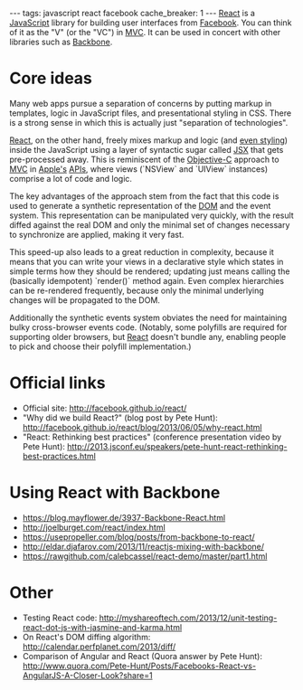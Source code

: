 ---
tags: javascript react facebook
cache_breaker: 1
---
[[React]] is a [[JavaScript]] library for building user interfaces from [[Facebook]]. You can think of it as the "V" (or the "VC") in [[MVC]]. It can be used in concert with other libraries such as [[Backbone]].

= Core ideas =

Many web apps pursue a separation of concerns by putting markup in templates, logic in JavaScript files, and presentational styling in CSS. There is a strong sense in which this is actually just "separation of technologies".

[[React]], on the other hand, freely mixes markup and logic (and [https://github.com/hedgerwang/react-styles even styling]) inside the JavaScript using a layer of syntactic sugar called [[JSX]] that gets pre-processed away. This is reminiscent of the [[Objective-C]] approach to [[MVC]] in [[Apple's]] [[APIs]], where views (`NSView` and `UIView` instances) comprise a lot of code and logic.

The key advantages of the approach stem from the fact that this code is used to generate a synthetic representation of the [[DOM]] and the event system. This representation can be manipulated very quickly, with the result diffed against the real DOM and only the minimal set of changes necessary to synchronize are applied, making it very fast.

This speed-up also leads to a great reduction in complexity, because it means that you can write your views in a declarative style which states in simple terms how they should be rendered; updating just means calling the (basically idempotent) `render()` method again. Even complex hierarchies can be re-rendered frequently, because only the minimal underlying changes will be propagated to the DOM.

Additionally the synthetic events system obviates the need for maintaining bulky cross-browser events code. (Notably, some polyfills are required for supporting older browsers, but [[React]] doesn't bundle any, enabling people to pick and choose their polyfill implementation.)

= Official links =

* Official site: http://facebook.github.io/react/
* "Why did we build React?" (blog post by Pete Hunt): http://facebook.github.io/react/blog/2013/06/05/why-react.html
* "React: Rethinking best practices" (conference presentation video by Pete Hunt): http://2013.jsconf.eu/speakers/pete-hunt-react-rethinking-best-practices.html

= Using React with Backbone =

* https://blog.mayflower.de/3937-Backbone-React.html
* http://joelburget.com/react/index.html
* https://usepropeller.com/blog/posts/from-backbone-to-react/
* http://eldar.djafarov.com/2013/11/reactjs-mixing-with-backbone/
* https://rawgithub.com/calebcassel/react-demo/master/part1.html

= Other =

* Testing React code: http://myshareoftech.com/2013/12/unit-testing-react-dot-js-with-jasmine-and-karma.html
* On React's DOM diffing algorithm: http://calendar.perfplanet.com/2013/diff/
* Comparison of Angular and React (Quora answer by Pete Hunt): http://www.quora.com/Pete-Hunt/Posts/Facebooks-React-vs-AngularJS-A-Closer-Look?share=1

